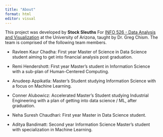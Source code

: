 ```yaml
---
title: "About"
format: html
editor: visual
---
```


This project was developed by **Stock Sleuths** For [INFO 526 - Data Analysis and Visualization](https://datavizaz.org/) at the University of Arizona, taught by Dr. Greg Chism. The team is comprised of the following team members.

-   Ravleen Kaur Chadha: First year Master of Science in Data Science student aiming to get into financial analysis post graduation.

-   Remi Hendershott: First year Master's student in Information Science with a sub-plan of Human-Centered Computing.

-   Anudeep Appikatla: Master's Student studying Information Science with a focus on Machine Learning.

-   Conner Alubowicz: Accelerated Master's Student studying Industrial Engineering with a plan of getting into data science / ML, after graduation.

-   Neha Suresh Chaudhari: First year Master in Data Science student.

-   Aditya Bandimatt: Second year Information Science Master's student with specialization in Machine Learning.
